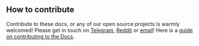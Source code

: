 ## How to contribute

Contribute to these docs, or any of our open source projects is warmly welcomed!
Please get in touch on [Telegram](https://t.me/streamrdata), [Reddit](https://www.reddit.com/r/streamr/) or [email](mailto:contact@streamr.com)! Here is a <a href="https://github.com/streamr-dev/streamr-platform/blob/master/app/src/docs/docsEditingGuide.md">guide on contributing to the Docs</a>.
